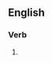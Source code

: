 ==English==

===Verb===
{{head|en|present participle}}

# {{present participle of|reconcile|lang=en|nocat=1}}